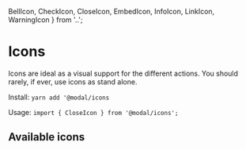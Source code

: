  BellIcon,
  CheckIcon,
  CloseIcon,
  EmbedIcon,
  InfoIcon,
  LinkIcon,
  WarningIcon
} from '..';

<Meta title="Components/Icons" component={CloseIcon} />

# Icons

Icons are ideal as a visual support for the different actions. You should rarely, if ever, use icons as stand alone.

Install: `yarn add '@modal/icons`

Usage: `import { CloseIcon } from '@modal/icons';`

## Available icons

<Canvas>
  <Story name="Icons">
    <BellIcon width="6em" />
    <CheckIcon width="6em" />
    <CloseIcon width="6em" />
    <EmbedIcon width="6em" />
    <InfoIcon width="6em" />
    <LinkIcon width="6em" />
    <WarningIcon width="6em" />
  </Story>
</Canvas>
